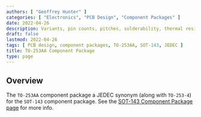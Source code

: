 ```yaml
---
authors: [ "Geoffrey Hunter" ]
categories: [ "Electronics", "PCB Design", "Component Packages" ]
date: 2022-04-26
description: Variants, pin counts, pitches, solderability, thermal resistances, dimensions, land patterns, 3D models and more info for the TO-253AA component package.
draft: false
lastmod: 2022-04-26
tags: [ PCB design, component packages, TO-253AA, SOT-143, JEDEC ]
title: TO-253AA Component Package
type: page
---
```


## Overview

The `TO-253AA` component package a JEDEC synonym (along with `TO-253-4`) for the `SOT-143` component package. See the [SOT-143 Component Package page](/pcb-design/component-packages/sot-143-component-package/) for more info.
